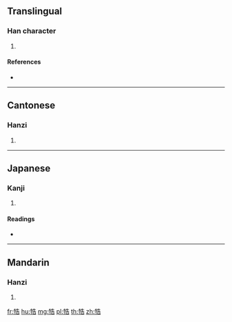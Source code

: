 ==Translingual==

===Han character===
{{Han char|rn=93|rad=牛|as=07|sn=11|four=24561|canj=HQHGR}}

# {{defn|Han|sort=牛07}}

====References====
* {{Han ref|kx=0701.110|dkj=20032|dj=1114.180|hdz=31810.170|uh=727F|ud=29311|bh=D65F|bd=54879}}

----

==Cantonese==

===Hanzi===
{{yue-hanzi|jyut=|y=guk1}}

# {{defn|lang=yue|sort=牛07}}

----

==Japanese==

===Kanji===
{{ja-kanji|grade=|rs=牛07}}

# {{defn|lang=ja|sort=牛07}}

====Readings====
* {{ja-readings|on=[[こく]] (koku)|kun=[[おり]] (ori)}}

----

==Mandarin==

===Hanzi===
{{cmn-hanzi|pin=[[gù]] ([[gu4]]), [[yī]] ([[yi1]])|wg=ku<sup>4</sup>, i<sup>1</sup>}}

# {{defn|lang=cmn|sort=牛07}}

[[fr:牿]]
[[hu:牿]]
[[mg:牿]]
[[pl:牿]]
[[th:牿]]
[[zh:牿]]